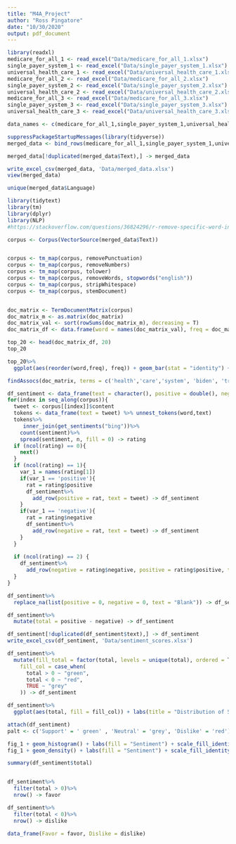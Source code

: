 ```yaml
---
title: "M4A_Project"
author: "Ross Pingatore"
date: "10/30/2020"
output: pdf_document
---
```


```r
library(readxl)
medicare_for_all_1 <- read_excel("Data/medicare_for_all_1.xlsx")
single_payer_system_1 <- read_excel("Data/single_payer_system_1.xlsx")
universal_health_care_1 <- read_excel("Data/universal_health_care_1.xlsx")
medicare_for_all_2 <- read_excel("Data/medicare_for_all_2.xlsx")
single_payer_system_2 <- read_excel("Data/single_payer_system_2.xlsx")
universal_health_care_2 <- read_excel("Data/universal_health_care_2.xlsx")
medicare_for_all_3 <- read_excel("Data/medicare_for_all_3.xlsx")
single_payer_system_3 <- read_excel("Data/single_payer_system_3.xlsx")
universal_health_care_3 <- read_excel("Data/universal_health_care_3.xlsx")

data_names <- c(medicare_for_all_1,single_payer_system_1,universal_health_care_1,medicare_for_all_2,single_payer_system_2,universal_health_care_2)
```


```r
suppressPackageStartupMessages(library(tidyverse))
merged_data <- bind_rows(medicare_for_all_1,single_payer_system_1,universal_health_care_1,medicare_for_all_2,single_payer_system_2,universal_health_care_2,medicare_for_all_3,single_payer_system_3,universal_health_care_3)

merged_data[!duplicated(merged_data$Text),] -> merged_data

write_excel_csv(merged_data, 'Data/merged_data.xlsx')
view(merged_data)
```

```r
unique(merged_data$Language)
```

```r
library(tidytext)
library(tm)
library(dplyr)
library(NLP)
#https://stackoverflow.com/questions/36824296/r-remove-specific-word-in-a-txte-like-the-this

corpus <- Corpus(VectorSource(merged_data$Text))


corpus <- tm_map(corpus, removePunctuation)
corpus <- tm_map(corpus, removeNumbers)
corpus <- tm_map(corpus, tolower)
corpus <- tm_map(corpus, removeWords, stopwords("english")) 
corpus <- tm_map(corpus, stripWhitespace)
corpus <- tm_map(corpus, stemDocument)


doc_matrix <- TermDocumentMatrix(corpus)
doc_matrix_m <- as.matrix(doc_matrix)
doc_matrix_val <- sort(rowSums(doc_matrix_m), decreasing = T)
doc_matrix_df <- data.frame(word = names(doc_matrix_val), freq = doc_matrix_val)

top_20 <- head(doc_matrix_df, 20)
top_20
```

```r
top_20%>%
  ggplot(aes(reorder(word,freq), freq)) + geom_bar(stat = "identity") + xlab("Term") + ylab("Frequency") + labs(title = "Most Frequent Terms Within Tweets Relating to Medicare For All")

```

```r
findAssocs(doc_matrix, terms = c('health','care','system', 'biden', 'trump'), corlimit = 0.25)
```

```r
df_sentiment <- data_frame(text = character(), positive = double(), negative = double())
for(index in seq_along(corpus)){
  tweet <- corpus[[index]]$content
  tokens <- data_frame(text = tweet) %>% unnest_tokens(word,text)
  tokens%>%
     inner_join(get_sentiments("bing"))%>%
    count(sentiment)%>%
    spread(sentiment, n, fill = 0) -> rating
  if (ncol(rating) == 0){
    next()
  }
  if (ncol(rating) == 1){
    var_1 = names(rating[1])
    if(var_1 == 'positive'){
      rat = rating$positive
      df_sentiment%>%
        add_row(positive = rat, text = tweet) -> df_sentiment
    }
    if(var_1 == 'negative'){
      rat = rating$negative
      df_sentiment%>%
        add_row(negative = rat, text = tweet) -> df_sentiment
    }
  }
  
  if (ncol(rating) == 2) {
    df_sentiment%>%
      add_row(negative = rating$negative, positive = rating$positive, text = tweet) -> df_sentiment
  }
}
```


```r
df_sentiment%>%
  replace_na(list(positive = 0, negative = 0, text = "Blank")) -> df_sentiment

df_sentiment%>%
  mutate(total = positive - negative) -> df_sentiment

df_sentiment[!duplicated(df_sentiment$text),] -> df_sentiment
write_excel_csv(df_sentiment, 'Data/sentiment_scores.xlsx')
```


```r
df_sentiment%>%
  mutate(fill_total = factor(total, levels = unique(total), ordered = T),
    fill_col = case_when(
      total > 0 ~ "green",
      total < 0 ~ "red",
      TRUE ~ "grey"
    )) -> df_sentiment

df_sentiment%>%
  ggplot(aes(total, fill = fill_col)) + labs(title = "Distribution of Sentiment Towards Medicare For All", x = 'Sentiment Rating (5 Highly Positive, -5 Highly Negative)', y = "Number of Tweets") + theme(plot.title = element_text(hjust = 0.5)) -> fig_1

attach(df_sentiment)
palt <- c('Support' = ' green' , 'Neutral' = 'grey', 'Dislike' = 'red')

fig_1 + geom_histogram() + labs(fill = "Sentiment") + scale_fill_identity(guide = "legend", labels = c("Favor", "Neutral", "Dislike"))
fig_1 + geom_density() + labs(fill = "Sentiment") + scale_fill_identity(guide = "legend", labels = c("Favor", "Neutral", "Dislike"))

summary(df_sentiment$total)



```
```r
df_sentiment%>%
  filter(total > 0)%>%
  nrow() -> favor

df_sentiment%>%
  filter(total < 0)%>%
  nrow() -> dislike

data_frame(Favor = favor, Dislike = dislike)
```


